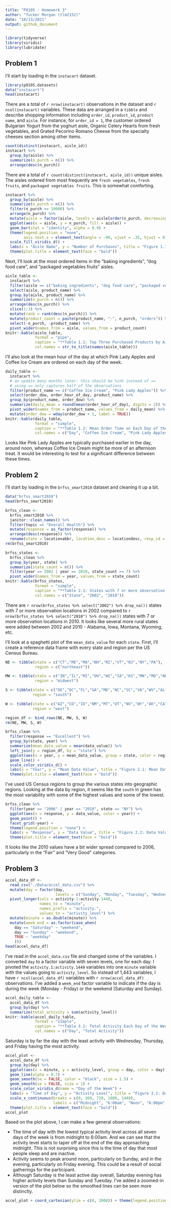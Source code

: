 ```yaml
---
title: "P8105 - Homework 3"
author: "Tucker Morgan (tlm2152)"
date: "10/13/2021"
output: github_document
---
```


```r
library(tidyverse)
library(viridis)
library(lubridate)
```

## Problem 1
I'll start by loading in the `instacart` dataset.
```r
library(p8105.datasets)
data("instacart")
head(instacart)
```
There are a total of `r nrow(instacart)` observations in the dataset and `r ncol(instacart)` variables. These data are arranged in a `tibble` and describe shopping information including `order_id`, `product_id`, `product name`, and `aisle`. For instance, for `order_id = 1`, the customer ordered Bulgarian Yogurt from the yoghurt aisle, Organic Celery Hearts from fresh vegetables, and Grated Pecorino Romano Cheese from the specialty cheeses section among other items.
```r
count(distinct(instacart, aisle_id))
instacart %>% 
  group_by(aisle) %>% 
  summarize(n_purch = n()) %>% 
  arrange(desc(n_purch))
```
There are a total of `r count(distinct(instacart, aisle_id))` unique aisles. The aisles ordered from most frequently are `fresh vegetables`, `fresh fruits`, and `packaged vegetables fruits`. This is somewhat comforting.
```r
instacart %>% 
  group_by(aisle) %>% 
  summarize(n_purch = n()) %>% 
  filter(n_purch >= 10000) %>% 
  arrange(n_purch) %>% 
  mutate(aisle = factor(aisle, levels = aisle[order(n_purch, decreasing = TRUE)])) %>% 
  ggplot(aes(x = aisle, y = n_purch, fill = aisle)) +
  geom_bar(stat = "identity", alpha = 0.9) +
  theme(legend.position = "none",
        axis.text.x = element_text(angle = -90, vjust = .35, hjust = 0)) +
  scale_fill_viridis_d() +
  labs(x = "Aisle Name", y = "Number of Purchases", title = "Figure 1.1: Number of Instacart Purchases by Aisle") +
  theme(plot.title = element_text(face = "bold"))
```

Next, I'll look at the most ordered items in the "baking ingredients", "dog food care", and "packaged vegetables fruits" aisles.
```r
aisle_table <- 
  instacart %>% 
  filter(aisle == c("baking ingredients", "dog food care", "packaged vegetables fruits")) %>% 
  select(aisle, product_name) %>% 
  group_by(aisle, product_name) %>% 
  summarize(n_purch = n()) %>% 
  arrange(desc(n_purch)) %>% 
  slice(1:3) %>% 
  mutate(rank = rank(desc(n_purch))) %>% 
  mutate(product_count = paste(product_name, "-", n_purch, "orders")) %>% 
  select(-n_purch, -product_name) %>% 
  pivot_wider(names_from = aisle, values_from = product_count)
knitr::kable(aisle_table,
             format = "pipe",
             caption = "**Table 1.1: Top Three Purchased Products by Aisle**",
             col.names = str_to_title(names(aisle_table)))
``` 

I'll also look at the mean hour of the day at which Pink Lady Apples and Coffee Ice Cream are ordered on each day of the week.
```r
daily_table <- 
  instacart %>% 
  # an update many months later: this should be %in% instead of ==
  # using == only captures half of the observations
  filter(product_name == c("Coffee Ice Cream", "Pink Lady Apples")) %>% 
  select(order_dow, order_hour_of_day, product_name) %>% 
  group_by(product_name, order_dow) %>% 
  summarize(daily_mean = round(mean(order_hour_of_day), digits = 2)) %>% 
  pivot_wider(names_from = product_name, values_from = daily_mean) %>% 
  mutate(order_dow = wday(order_dow + 1, label = TRUE))
knitr::kable(daily_table,
             format = "simple",
             caption = "**Table 1.2: Mean Order Time on Each Day of the Week**",
             col.names = c("Day", "Coffee Ice Cream", "Pink Lady Apples"))
```

Looks like Pink Lady Apples are typically purchased earlier in the day, around noon, whereas Coffee Ice Cream might be more of an afternoon treat. It would be interesting to test for a significant difference between these times.

## Problem 2
I'll start by loading in the `brfss_smart2010` dataset and cleaning it up a bit.
```r
data("brfss_smart2010")
head(brfss_smart2010)
```

```r
brfss_clean <- 
  brfss_smart2010 %>% 
  janitor::clean_names() %>% 
  filter(topic == "Overall Health") %>% 
  mutate(response = as_factor(response)) %>% 
  arrange(desc(response)) %>% 
  rename(state = locationabbr, location_desc = locationdesc, resp_id = respid)
rm(brfss_smart2010)
```

```r
brfss_states <- 
  brfss_clean %>% 
  group_by(year, state) %>% 
  summarize(state_count = n()) %>% 
  filter(year == 2002 | year == 2010, state_count >= 7) %>% 
  pivot_wider(names_from = year, values_from = state_count)
knitr::kable(brfss_states,
             format = "simple",
             caption = "**Table 2.1: States with 7 or more observation sites in 2002 and 2010**",
             col.names = c("State", "2002", "2010"))
```

There are `r nrow(brfss_states %>% select("2002") %>% drop_na())` states with 7 or more observation locations in 2002 compared to `r nrow(brfss_states %>% select("2010") %>% drop_na())` states with 7 or more observation locations in 2010. It looks like several more rural states were added between 2002 and 2010 - Alabama, Iowa, Montana, Wyoming, etc.

I'll look at a spaghetti plot of the `mean_data_value` for each `state`. First, I'll create a reference data frame with every state and region per the US Census Bureau.
```r
NE <- tibble(state = c("CT","ME","MA","NH","RI","VT","NJ","NY","PA"),
             region = c("northeast"))

MW <- tibble(state = c("IN","IL","MI","OH","WI","IA","KS","MN","MO","NE","ND","SD"),
             region = "midwest")

S <- tibble(state = c("DE","DC","FL","GA","MD","NC","SC","VA","WV","AL","KY","MS","TN","AR","LA","OK","TX"),
            region = "south")

W <- tibble(state = c("AZ","CO","ID","NM","MT","UT","NV","WY","AK","CA","HI","OR","WA"),
            region = "west")

region_df <- bind_rows(NE, MW, S, W)
rm(NE, MW, S, W)
```

```r
brfss_clean %>% 
  filter(response == "Excellent") %>% 
  group_by(state, year) %>% 
  summarize(mean_data_value = mean(data_value)) %>% 
  left_join(y = region_df, by = "state") %>% 
  ggplot(aes(x = year, y = mean_data_value, group = state, color = region)) +
  geom_line() +
  scale_color_viridis_d() +
  labs(x = "Year", y = "Mean Data Value", title = "Figure 2.1: Mean Data Value by State, Colored by Region") +
  theme(plot.title = element_text(face = "bold"))
```

I've used US Census regions to group the various states into geographic regions. Looking at the data by region, it seems like the `south` in green has the most variability with some of the highest values and some of the lowest.

```r
brfss_clean %>% 
  filter(year == "2006" | year == "2010", state == "NY") %>% 
  ggplot(aes(x = response, y = data_value, color = year)) +
  geom_point() +
  facet_grid(~year) +
  theme(legend.position = "none") +
  labs(x = "Response", y = "Data Value", title = "Figure 2.2: Data Value Distributions in New York State") +
  theme(plot.title = element_text(face = "bold"))
```

It looks like the 2010 values have a bit wider spread compared to 2006, particularly in the "Fair" and "Very Good" categories.

## Problem 3

```r
accel_data_df <- 
  read_csv("./Data/accel_data.csv") %>% 
  mutate(day = factor(day,
                      levels = c("Sunday", "Monday", "Tuesday", "Wednesday", "Thursday", "Friday",  "Saturday"))) %>% 
  pivot_longer(cols = activity.1:activity.1440,
               names_to = "minute",
               names_prefix = "activity.",
               values_to = "activity_level") %>% 
  mutate(minute = as.double(minute)) %>% 
  mutate(week_end = as.factor(case_when(
    day == "Saturday" ~ "weekend",
    day == "Sunday" ~ "weekend",
    TRUE ~ "weekday"
    )))
head(accel_data_df)
```
I've read in the `accel_data.csv` file and changed some of the variables. I converted `day` to a factor variable with seven levels, one for each day. I pivoted the `activity.1:activity.1440` variables into one `minute` variable with the values going to `activity_level`. So instead of 1,443 variables, I have `r ncol(accel_data_df)` variables with `r nrow(accel_data_df)` observations. I've added a `week_end` factor variable to indicate if the day is during the week (Monday - Friday) or the weekend (Saturday and Sunday).

```r
accel_daily_table <- 
  accel_data_df %>% 
  group_by(day) %>% 
  summarize(total_activity = sum(activity_level))
knitr::kable(accel_daily_table,
             format = "simple",
             caption = "**Table 3.1: Total Activity Each Day of the Week**",
             col.names = c("Day", "Total Activity"))
```

Saturday is by far the day with the least activity with Wednesday, Thursday, and Friday having the most activity.

```r
accel_plot <- 
  accel_data_df %>% 
  group_by(day) %>% 
  ggplot(aes(x = minute, y = activity_level, group = day, color = day)) +
  geom_line(alpha = 0.7) + 
  geom_smooth(se = FALSE, color = "black", size = 1.5) +
  geom_smooth(se = FALSE, size = 1) +
  scale_color_viridis_d(name = "Day of the Week") +
  labs(x = "Time of Day", y = "Activity Level", title = "Figure 3.1: Daily Activity for Each Day of the Week") +
  scale_x_continuous(breaks = c(0, 360, 720, 1080, 1440),
                     labels = c("Midnight", "6:00am", "Noon", "6:00pm", "Midnight")) +
  theme(plot.title = element_text(face = "bold"))
accel_plot
```

Based on the plot above, I can make a few general observations:
  
  * The time of day with the lowest typical activity level across all seven days of the week is from midnight to 6:00am. And we can see that the activity level starts to taper off at the end of the day approaching midnight. This is not surprising since this is the time of day that most people sleep and are inactive.
  * Activity seems to peak around noon, particularly on Sunday, and in the evening, particularly on Friday evening. This could be a result of social gatherings for the participant.
  * Although Saturday is the least active day overall, Saturday evening has higher activity levels than Sunday and Tuesday. I've added a zoomed-in version of the plot below so the smoothed lines can be seen more distinctly.

```r
accel_plot + coord_cartesian(ylim = c(0, 2000)) + theme(legend.position = "bottom")
```

